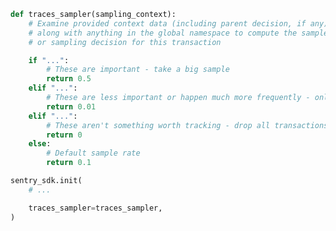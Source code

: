 ```python
def traces_sampler(sampling_context):
    # Examine provided context data (including parent decision, if any)
    # along with anything in the global namespace to compute the sample rate
    # or sampling decision for this transaction

    if "...":
        # These are important - take a big sample
        return 0.5
    elif "...":
        # These are less important or happen much more frequently - only take 1%
        return 0.01
    elif "...":
        # These aren't something worth tracking - drop all transactions like this
        return 0
    else:
        # Default sample rate
        return 0.1

sentry_sdk.init(
    # ...

    traces_sampler=traces_sampler,
)
```
